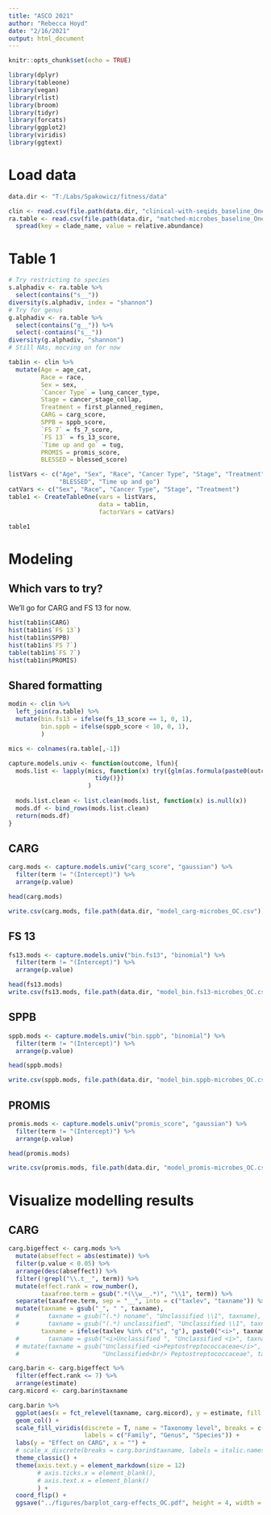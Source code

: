 ```yaml
---
title: "ASCO 2021"
author: "Rebecca Hoyd"
date: "2/16/2021"
output: html_document
---
```


```r
knitr::opts_chunk$set(echo = TRUE)

library(dplyr)
library(tableone)
library(vegan)
library(rlist)
library(broom)
library(tidyr)
library(forcats)
library(ggplot2)
library(viridis)
library(ggtext)
```

# Load data
```r
data.dir <- "T:/Labs/Spakowicz/fitness/data"

clin <- read.csv(file.path(data.dir, "clinical-with-seqids_baseline_OneCodex.csv"), stringsAsFactors = F)
ra.table <- read.csv(file.path(data.dir, "matched-microbes_baseline_OneCodex.csv"), stringsAsFactors = F) %>%
  spread(key = clade_name, value = relative.abundance)

```

# Table 1

```r
# Try restricting to species
s.alphadiv <- ra.table %>%
  select(contains("s__")) 
diversity(s.alphadiv, index = "shannon")
# Try for genus
g.alphadiv <- ra.table %>%
  select(contains("g__")) %>%
  select(-contains("s__"))
diversity(g.alphadiv, "shannon")
# Still NAs, mocving on for now

tab1in <- clin %>%
  mutate(Age = age_cat,
         Race = race,
         Sex = sex,
         `Cancer Type` = lung_cancer_type,
         Stage = cancer_stage_collap,
         Treatment = first_planned_regimen,
         CARG = carg_score,
         SPPB = sppb_score,
         `FS 7` = fs_7_score,
         `FS 13` = fs_13_score,
         `Time up and go` = tug,
         PROMIS = promis_score,
         BLESSED = blessed_score)

listVars <- c("Age", "Sex", "Race", "Cancer Type", "Stage", "Treatment", "CARG", "SPPB", "FS 7", "FS 13", "PROMIS",
              "BLESSED", "Time up and go")
catVars <- c("Sex", "Race", "Cancer Type", "Stage", "Treatment")
table1 <- CreateTableOne(vars = listVars,
                         data = tab1in,
                         factorVars = catVars)

table1
```

# Modeling

## Which vars to try?
We'll go for CARG and FS 13 for now. 
```r
hist(tab1in$CARG)
hist(tab1in$`FS 13`)
hist(tab1in$SPPB)
hist(tab1in$`FS 7`)
table(tab1in$`FS 7`)
hist(tab1in$PROMIS)
```
## Shared formatting

```r
modin <- clin %>%
  left_join(ra.table) %>%
  mutate(bin.fs13 = ifelse(fs_13_score == 1, 0, 1),
         bin.sppb = ifelse(sppb_score < 10, 0, 1),
         )

mics <- colnames(ra.table[,-1])
```

```r
capture.models.univ <- function(outcome, lfun){
  mods.list <- lapply(mics, function(x) try({glm(as.formula(paste0(outcome, " ~ `", x, "`")), family = lfun, data = modin) %>%
                        tidy()})
                      )
                      
  mods.list.clean <- list.clean(mods.list, function(x) is.null(x))
  mods.df <- bind_rows(mods.list.clean)
  return(mods.df)
}
```

## CARG

```r
carg.mods <- capture.models.univ("carg_score", "gaussian") %>%
  filter(term != "(Intercept)") %>%
  arrange(p.value)

head(carg.mods)

write.csv(carg.mods, file.path(data.dir, "model_carg-microbes_OC.csv"), row.names = F)
```

## FS 13

```r
fs13.mods <- capture.models.univ("bin.fs13", "binomial") %>%
  filter(term != "(Intercept)") %>%
  arrange(p.value)

head(fs13.mods)
write.csv(fs13.mods, file.path(data.dir, "model_bin.fs13-microbes_OC.csv"), row.names = F)
```

## SPPB

```r
sppb.mods <- capture.models.univ("bin.sppb", "binomial") %>%
  filter(term != "(Intercept)") %>%
  arrange(p.value)

head(sppb.mods)

write.csv(sppb.mods, file.path(data.dir, "model_bin.sppb-microbes_OC.csv"), row.names = F)
```

## PROMIS

```r
promis.mods <- capture.models.univ("promis_score", "gaussian") %>%
  filter(term != "(Intercept)") %>%
  arrange(p.value)

head(promis.mods)

write.csv(promis.mods, file.path(data.dir, "model_promis-microbes_OC.csv"), row.names = F)
```

# Visualize modelling results

## CARG

```r
carg.bigeffect <- carg.mods %>%
  mutate(abseffect = abs(estimate)) %>%
  filter(p.value < 0.05) %>%
  arrange(desc(abseffect)) %>%
  filter(!grepl("\\.t__", term)) %>%
  mutate(effect.rank = row_number(),
         taxafree.term = gsub(".*(\\w__.*)", "\\1", term)) %>%
  separate(taxafree.term, sep = "__", into = c("taxlev", "taxname")) %>%
  mutate(taxname = gsub("_", " ", taxname),
  #        taxname = gsub("(.*) noname", "Unclassified \\1", taxname),
  #        taxname = gsub("(.*) unclassified", "Unclassified \\1", taxname),
         taxname = ifelse(taxlev %in% c("s", "g"), paste0("<i>", taxname, "</i>"), taxname))
  #        taxname = gsub("<i>Unclassified ", "Unclassified <i>", taxname)) %>%
  # mutate(taxname = gsub("Unclassified <i>Peptostreptococcaceae</i>", 
  #                       "Unclassified<br/> Peptostreptococcaceae", taxname))

carg.barin <- carg.bigeffect %>%
  filter(effect.rank <= 7) %>%
  arrange(estimate)
carg.micord <- carg.barin$taxname

carg.barin %>%
  ggplot(aes(x = fct_relevel(taxname, carg.micord), y = estimate, fill = taxlev)) +
  geom_col() +
  scale_fill_viridis(discrete = T, name = "Taxonomy level", breaks = c("f", "g", "s"),
                     labels = c("Family", "Genus", "Species")) +
  labs(y = "Effect on CARG", x = "") +
  # scale_x_discrete(breaks = carg.barin$taxname, labels = italic.names) +
  theme_classic() +
  theme(axis.text.y = element_markdown(size = 12)
        # axis.ticks.x = element_blank(),
        # axis.text.x = element_blank()
        ) +
  coord_flip() +
  ggsave("../figures/barplot_carg-effects_OC.pdf", height = 4, width = 6)
```